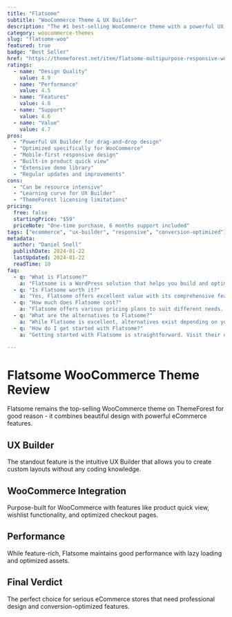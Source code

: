 ```yaml
---
title: "Flatsome"
subtitle: "WooCommerce Theme & UX Builder"
description: "The #1 best-selling WooCommerce theme with a powerful UX Builder. Create stunning online stores without coding."
category: woocommerce-themes
slug: "flatsome-woo"
featured: true
badge: "Best Seller"
href: "https://themeforest.net/item/flatsome-multipurpose-responsive-woocommerce-theme/5484319"
ratings:
  - name: "Design Quality"
    value: 4.9
  - name: "Performance"
    value: 4.5
  - name: "Features"
    value: 4.8
  - name: "Support"
    value: 4.6
  - name: "Value"
    value: 4.7
pros:
  - "Powerful UX Builder for drag-and-drop design"
  - "Optimized specifically for WooCommerce"
  - "Mobile-first responsive design"
  - "Built-in product quick view"
  - "Extensive demo library"
  - "Regular updates and improvements"
cons:
  - "Can be resource intensive"
  - "Learning curve for UX Builder"
  - "ThemeForest licensing limitations"
pricing:
  free: false
  startingPrice: "$59"
  priceNote: "One-time purchase, 6 months support included"
tags: ["ecommerce", "ux-builder", "responsive", "conversion-optimized"]
metadata:
  author: "Daniel Snell"
  publishDate: 2024-01-22
  lastUpdated: 2024-01-22
  readTime: 10
faq:
  - q: "What is Flatsome?"
    a: "Flatsome is a WordPress solution that helps you build and optimize your website with powerful features and excellent performance."
  - q: "Is Flatsome worth it?"
    a: "Yes, Flatsome offers excellent value with its comprehensive feature set, regular updates, and reliable support. It's a solid investment for serious WordPress users."
  - q: "How much does Flatsome cost?"
    a: "Flatsome offers various pricing plans to suit different needs. Check their official website for current pricing and special offers."
  - q: "What are the alternatives to Flatsome?"
    a: "While Flatsome is excellent, alternatives exist depending on your specific needs. Consider your requirements for features, budget, and ease of use when comparing options."
  - q: "How do I get started with Flatsome?"
    a: "Getting started with Flatsome is straightforward. Visit their official website, choose a plan that fits your needs, and follow their setup documentation or tutorials."

---
```


# Flatsome WooCommerce Theme Review

Flatsome remains the top-selling WooCommerce theme on ThemeForest for good reason - it combines beautiful design with powerful eCommerce features.

## UX Builder

The standout feature is the intuitive UX Builder that allows you to create custom layouts without any coding knowledge.

## WooCommerce Integration

Purpose-built for WooCommerce with features like product quick view, wishlist functionality, and optimized checkout pages.

## Performance

While feature-rich, Flatsome maintains good performance with lazy loading and optimized assets.

## Final Verdict

The perfect choice for serious eCommerce stores that need professional design and conversion-optimized features.